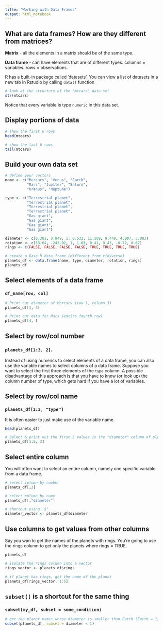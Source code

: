 ```yaml
---
title: "Working with Data Frames"
output: html_notebook
---
```


## What are data frames? How are they different from matrices?
**Matrix** - all the elements in a matrix should be of the same type.

**Data frame** - can have elements that are of different types. columns = variables. rows = observations.

R has a built-in package called 'datasets'. You can view a list of datasets in a new tab in Rstudio by calling `data()` function.
```r
# look at the structure of the 'mtcars' data set
str(mtcars)
```

Notice that every variable is type `numeric` in this data set.

## Display portions of data
```r
# show the first 6 rows
head(mtcars)

# show the last 6 rows
tail(mtcars)
```

## Build your own data set
```r
# define your vectors
name <- c("Mercury", "Venus", "Earth",
          "Mars", "Jupiter", "Saturn",
          "Uranus", "Neptune")

type <- c("Terrestrial planet",
          "Terrestrial planet",
          "Terrestrial planet",
          "Terrestrial planet",
          "Gas giant",
          "Gas giant",
          "Gas giant",
          "Gas giant")

diameter <- c(0.382, 0.949, 1, 0.532, 11.209, 9.449, 4.007, 3.883)
rotation <- c(58.64, -243.02, 1, 1.03, 0.41, 0.43, -0.72, 0.67)
rings <- c(FALSE, FALSE, FALSE, FALSE, TRUE, TRUE, TRUE, TRUE)

# create a Base R data frame (different from tidyverse)
planets_df <- data.frame(name, type, diameter, rotation, rings)
planets_df
```

## Select elements of a data frame
### `df_name[row, col]`
```r
# Print out diameter of Mercury (row 1, column 3)
planets_df[1, 3]
```

```r
# Print out data for Mars (entire fourth row)
planets_df[4, ]
```

## Select by row/col number
### `planets_df[1:3, 2]`.
Instead of using numerics to select elements of a data frame, you can also use the variable names to select columns of a data frame. Suppose you want to select the first three elements of the `type` column. A possible disadvantage of this approach is that you have to know (or look up) the column number of type, which gets hard if you have a lot of variables.

## Select by row/col name
###  `planets_df[1:3, "type"]`
It is often easier to just make use of the variable name.

```r
head(planets_df)
```

```r
# Select & print out the first 5 values in the "diameter" column of planets_df
planets_df[1:5, 3]
```

## Select entire column
You will often want to select an entire column, namely one specific variable from a data frame.
```r
# select column by number
planets_df[,3]

# select column by name
planets_df[,"diameter"]

# shortcut using '$'
diameter_vector <- planets_df$diameter
```

## Use columns to get values from other columns
Say you wan to get the names of the planets with rings. You're going to use the rings column to get only the planets where rings = TRUE.
```r
planets_df

# isolate the rings column into a vector
rings_vector <- planets_df$rings

# if planet has rings, get the name of the planet
planets_df[rings_vector, 1:5]
```

## `subset()` is a shortcut for the same thing
### `subset(my_df, subset = some_condition)`
```r
# get the planet names whose diameter is smaller than Earth (Earth = 1)
subset(planets_df, subset = diameter < 1)
```

